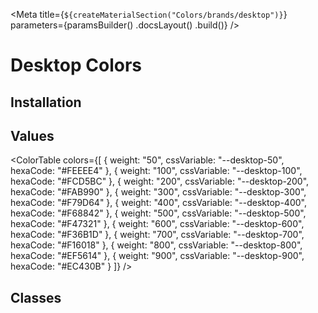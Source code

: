 
<Meta
    title={`${createMaterialSection("Colors/brands/desktop")}`}
    parameters={paramsBuilder()
        .docsLayout(<MaterialsLayout sourcePath="/packages/foundation/src" />)
        .build()}
/>

# Desktop Colors

## Installation

<Installation />

## Values

<ColorTable
    colors={[
        { weight: "50", cssVariable: "--desktop-50", hexaCode: "#FEEEE4" },
        { weight: "100", cssVariable: "--desktop-100", hexaCode: "#FCD5BC" },
        { weight: "200", cssVariable: "--desktop-200", hexaCode: "#FAB990" },
        { weight: "300", cssVariable: "--desktop-300", hexaCode: "#F79D64" },
        { weight: "400", cssVariable: "--desktop-400", hexaCode: "#F68842" },
        { weight: "500", cssVariable: "--desktop-500", hexaCode: "#F47321" },
        { weight: "600", cssVariable: "--desktop-600", hexaCode: "#F36B1D" },
        { weight: "700", cssVariable: "--desktop-700", hexaCode: "#F16018" },
        { weight: "800", cssVariable: "--desktop-800", hexaCode: "#EF5614" },
        { weight: "900", cssVariable: "--desktop-900", hexaCode: "#EC430B" }
    ]}
/>

## Classes

<TachyonsFile relativeFilePath="brands/desktop.css" />
